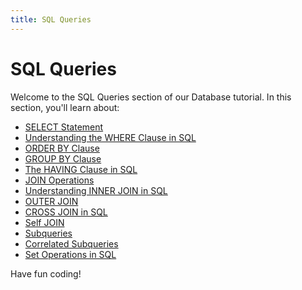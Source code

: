 ```yaml
---
title: SQL Queries
---
```


# SQL Queries

Welcome to the SQL Queries section of our Database tutorial. In this section, you'll learn about:

- [SELECT Statement](./0-select-statement.mdx)
- [Understanding the WHERE Clause in SQL](./1-where-clause.mdx)
- [ORDER BY Clause](./2-order-by-clause.mdx)
- [GROUP BY Clause](./3-group-by-clause.mdx)
- [The HAVING Clause in SQL](./4-having-clause.mdx)
- [JOIN Operations](./5-join-operations.mdx)
- [Understanding INNER JOIN in SQL](./6-inner-join.mdx)
- [OUTER JOIN](./7-outer-join.mdx)
- [CROSS JOIN in SQL](./8-cross-join.mdx)
- [Self JOIN](./9-self-join.mdx)
- [Subqueries](./10-subqueries.mdx)
- [Correlated Subqueries](./11-correlated-subqueries.mdx)
- [Set Operations in SQL](./12-set-operations.mdx)

Have fun coding!